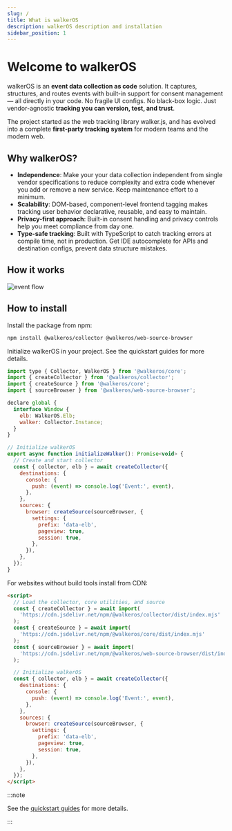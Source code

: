 ```yaml
---
slug: /
title: What is walkerOS
description: walkerOS description and installation
sidebar_position: 1
---
```



# Welcome to walkerOS

walkerOS is an **event data collection as code** solution. It captures,
structures, and routes events with built-in support for consent management — all
directly in your code. No fragile UI configs. No black-box logic. Just
vendor-agnostic **tracking you can version, test, and trust**.

The project started as the web tracking library walker.js, and has evolved into
a complete **first-party tracking system** for modern teams and the modern web.

## Why walkerOS?

- **Independence**: Make your your data collection independent from single
  vendor specifications to reduce complexity and extra code whenever you add or
  remove a new service. Keep maintenance effort to a minimum.
- **Scalability**: DOM-based, component-level frontend tagging makes tracking
  user behavior declarative, reusable, and easy to maintain.
- **Privacy-first approach**: Built-in consent handling and privacy controls
  help you meet compliance from day one.
- **Type-safe tracking**: Built with TypeScript to catch tracking errors at
  compile time, not in production. Get IDE autocomplete for APIs and destination
  configs, prevent data structure mistakes.

## How it works

![event flow](/diagrams/walkerosflowdark.png)

## How to install

<Tabs>
  <TabItem value="npm" label="npm" default>

Install the package from npm:

```bash
npm install @walkeros/collector @walkeros/web-source-browser
```

Initialize walkerOS in your project. See the quickstart guides for more details.

```javascript
import type { Collector, WalkerOS } from '@walkeros/core';
import { createCollector } from '@walkeros/collector';
import { createSource } from '@walkeros/core';
import { sourceBrowser } from '@walkeros/web-source-browser';

declare global {
  interface Window {
    elb: WalkerOS.Elb;
    walker: Collector.Instance;
  }
}

// Initialize walkerOS
export async function initializeWalker(): Promise<void> {
  // Create and start collector
  const { collector, elb } = await createCollector({
    destinations: {
      console: {
        push: (event) => console.log('Event:', event),
      },
    },
    sources: {
      browser: createSource(sourceBrowser, {
        settings: {
          prefix: 'data-elb',
          pageview: true,
          session: true,
        },
      }),
    },
  });
}
```

  </TabItem>
  <TabItem value="script" label="script">

For websites without build tools install from CDN:

```html
<script>
  // Load the collector, core utilities, and source
  const { createCollector } = await import(
    'https://cdn.jsdelivr.net/npm/@walkeros/collector/dist/index.mjs'
  );
  const { createSource } = await import(
    'https://cdn.jsdelivr.net/npm/@walkeros/core/dist/index.mjs'
  );
  const { sourceBrowser } = await import(
    'https://cdn.jsdelivr.net/npm/@walkeros/web-source-browser/dist/index.mjs'
  );

  // Initialize walkerOS
  const { collector, elb } = await createCollector({
    destinations: {
      console: {
        push: (event) => console.log('Event:', event),
      },
    },
    sources: {
      browser: createSource(sourceBrowser, {
        settings: {
          prefix: 'data-elb',
          pageview: true,
          session: true,
        },
      }),
    },
  });
</script>
```

  </TabItem>
</Tabs>

:::note

See the [quickstart guides](./getting-started/quickstart/) for more details.

:::
